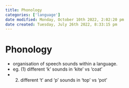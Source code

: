 ```yaml
---
title: Phonology
categories: ['language']
date modified: Monday, October 10th 2022, 2:02:20 pm
date created: Tuesday, July 26th 2022, 8:33:15 pm
---
```


# Phonology
- organisation of speech sounds within a language.
- eg. (1) different ‘k’ sounds in ‘kite’ vs ‘coat’
- (2) different ‘t’ and ‘p’ sounds in ‘top’ vs ‘pot’




